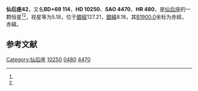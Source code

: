 {{Starbox begin
| name = 仙后座42
}}
{{Starbox observe
| epoch = [[J2000.0|J2000.0]]
| constell = [[仙后座|仙后座]]<ref name=SIMBAD>{{cite web
 | url=http://simbad.u-strasbg.fr/simbad/sim-id?Ident=HR+480
 | title=Pulsating variable Star
 | publisher=Centre de Données astronomiques de Strasbourg
 | work=SIMBAD
 | accessdate=2012-07-13
 | archive-date=2016-03-15
 | archive-url=https://web.archive.org/web/20160315132824/http://simbad.u-strasbg.fr/simbad/sim-id?Ident=HR+480
 | dead-url=no
 }}</ref><ref name=DATA>{{cite web
 | url=http://vizier.u-strasbg.fr/viz-bin/VizieR-5?-out.add=.&-source=5050&-corr=PK=HR&-out.max=9999&HR=480
 | title=VizieR Detailed Page
 | accessdate=2012-07-13
 | archive-date=2016-03-05
 | archive-url=https://web.archive.org/web/20160305031731/http://vizier.u-strasbg.fr/viz-bin/VizieR-5?-out.add=.&-source=5050&-corr=PK=HR&-out.max=9999&HR=480
 | dead-url=no
 }}</ref>
| 星官 = 
| ra = {{RA|1|42|55.9}}<ref name=SIMBAD /><ref name=DATA />
| dec = {{DEC|+70|37|21}}<ref name=SIMBAD /><ref name=DATA />
| appmag_v = 5.18<ref name=SIMBAD /><ref name=DATA />
}}
{{Starbox character
| class = B9V<ref name=SIMBAD /><ref name=DATA />
| b-v = -0.04<ref name=SIMBAD /><ref name=DATA />
| u-b = <ref name=SIMBAD /><ref name=DATA />
| r-i = <ref name=SIMBAD /><ref name=DATA />
| variable = 
}}
{{Starbox astrometry
| radial_v = 
| prop_mo_ra = 6
| parallax = 0.004
| p_error = 
}}
{{Starbox catalog
| names =BD+69 114，[[SAO星表|SAO]] 4470，[[HD星表|HD]] 10250，[[HR星表|HR]] 480}}
{{Starbox reference |Simbad=HR+480}}
{{Starbox end}}

'''仙后座42'''，又名'''BD+69 114'''，'''HD 10250'''、'''SAO 4470'''、'''HR 480'''，是[[仙后座|仙后座]]的一颗恒星<ref name=SIMBAD /><ref name=DATA />，视星等为5.18，位于[[銀道座標系|銀經]]127.21，[[銀道座標系|銀緯]]8.18，其[[B1900.0|B1900.0]]坐标为赤經{{RA|1|35|10}}，赤緯{{DEC|+70|8.18|2}}。

== 参考文献 ==
{{reflist}}

{{star-stub}}

{{仙后座恒星}}
[[Category:仙后座|Category:仙后座]]
[[Category:HD和HDE天體|10250]]
[[Category:HR天體|0480]]
[[Category:SAO天體|4470]]